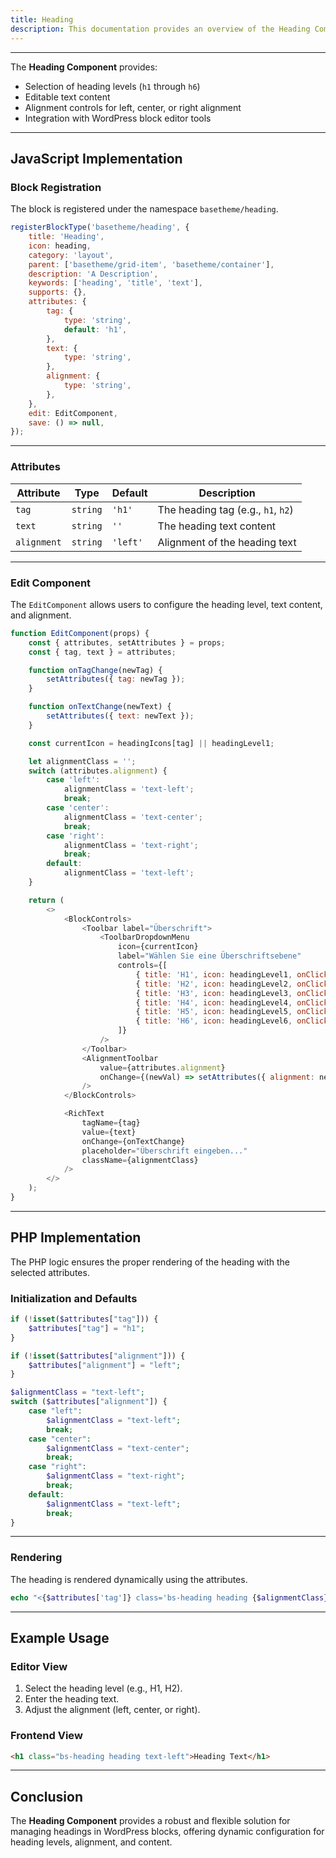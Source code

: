 ```yaml
---
title: Heading
description: This documentation provides an overview of the Heading Component, which allows for customizable heading elements with selectable levels and alignment in WordPress blocks.
---
```




<Heading />

---

The **Heading Component** provides:
- Selection of heading levels (`h1` through `h6`)
- Editable text content
- Alignment controls for left, center, or right alignment
- Integration with WordPress block editor tools

---

## JavaScript Implementation

### Block Registration

The block is registered under the namespace `basetheme/heading`.

```javascript
registerBlockType('basetheme/heading', {
    title: 'Heading',
    icon: heading,
    category: 'layout',
    parent: ['basetheme/grid-item', 'basetheme/container'],
    description: 'A Description',
    keywords: ['heading', 'title', 'text'],
    supports: {},
    attributes: {
        tag: {
            type: 'string',
            default: 'h1',
        },
        text: {
            type: 'string',
        },
        alignment: {
            type: 'string',
        },
    },
    edit: EditComponent,
    save: () => null,
});
```

---

### Attributes

| Attribute   | Type     | Default | Description                       |
|-------------|----------|---------|-----------------------------------|
| `tag`       | `string` | `'h1'`  | The heading tag (e.g., `h1`, `h2`) |
| `text`      | `string` | `''`    | The heading text content          |
| `alignment` | `string` | `'left'`| Alignment of the heading text     |

---

### Edit Component

The `EditComponent` allows users to configure the heading level, text content, and alignment.

```javascript
function EditComponent(props) {
    const { attributes, setAttributes } = props;
    const { tag, text } = attributes;

    function onTagChange(newTag) {
        setAttributes({ tag: newTag });
    }

    function onTextChange(newText) {
        setAttributes({ text: newText });
    }

    const currentIcon = headingIcons[tag] || headingLevel1;

    let alignmentClass = '';
    switch (attributes.alignment) {
        case 'left':
            alignmentClass = 'text-left';
            break;
        case 'center':
            alignmentClass = 'text-center';
            break;
        case 'right':
            alignmentClass = 'text-right';
            break;
        default:
            alignmentClass = 'text-left';
    }

    return (
        <>
            <BlockControls>
                <Toolbar label="Überschrift">
                    <ToolbarDropdownMenu
                        icon={currentIcon}
                        label="Wählen Sie eine Überschriftsebene"
                        controls={[
                            { title: 'H1', icon: headingLevel1, onClick: () => onTagChange('h1'), isActive: tag === 'h1' },
                            { title: 'H2', icon: headingLevel2, onClick: () => onTagChange('h2'), isActive: tag === 'h2' },
                            { title: 'H3', icon: headingLevel3, onClick: () => onTagChange('h3'), isActive: tag === 'h3' },
                            { title: 'H4', icon: headingLevel4, onClick: () => onTagChange('h4'), isActive: tag === 'h4' },
                            { title: 'H5', icon: headingLevel5, onClick: () => onTagChange('h5'), isActive: tag === 'h5' },
                            { title: 'H6', icon: headingLevel6, onClick: () => onTagChange('h6'), isActive: tag === 'h6' },
                        ]}
                    />
                </Toolbar>
                <AlignmentToolbar
                    value={attributes.alignment}
                    onChange={(newVal) => setAttributes({ alignment: newVal })}
                />
            </BlockControls>

            <RichText
                tagName={tag}
                value={text}
                onChange={onTextChange}
                placeholder="Überschrift eingeben..."
                className={alignmentClass}
            />
        </>
    );
}
```

---

## PHP Implementation

The PHP logic ensures the proper rendering of the heading with the selected attributes.

### Initialization and Defaults

```php
if (!isset($attributes["tag"])) {
    $attributes["tag"] = "h1";
}

if (!isset($attributes["alignment"])) {
    $attributes["alignment"] = "left";
}

$alignmentClass = "text-left";
switch ($attributes["alignment"]) {
    case "left":
        $alignmentClass = "text-left";
        break;
    case "center":
        $alignmentClass = "text-center";
        break;
    case "right":
        $alignmentClass = "text-right";
        break;
    default:
        $alignmentClass = "text-left";
        break;
}
```

---

### Rendering

The heading is rendered dynamically using the attributes.

```php
echo "<{$attributes['tag']} class='bs-heading heading {$alignmentClass}'>{$attributes['text']}</{$attributes["tag"]}>";
```

---

## Example Usage

### Editor View

1. Select the heading level (e.g., H1, H2).
2. Enter the heading text.
3. Adjust the alignment (left, center, or right).

### Frontend View

```html
<h1 class="bs-heading heading text-left">Heading Text</h1>
```

---

## Conclusion

The **Heading Component** provides a robust and flexible solution for managing headings in WordPress blocks, offering dynamic configuration for heading levels, alignment, and content.
